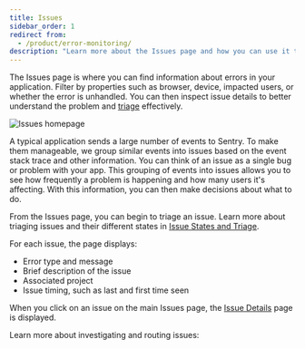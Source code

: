 ```yaml
---
title: Issues
sidebar_order: 1
redirect from:
  - /product/error-monitoring/
description: "Learn more about the Issues page and how you can use it to efficiently triage issues."
---
```


The Issues page is where you can find information about errors in your application. Filter by properties such as browser, device, impacted users, or whether the error is unhandled. You can then inspect issue details to better understand the problem and [triage](/product/issues/issue-details/) effectively.

![Issues homepage](issues-homepage.png)

A typical application sends a large number of events to Sentry. To make them manageable, we group similar events into issues based on the event stack trace and other information. You can think of an issue as a single bug or problem with your app. This grouping of events into issues allows you to see how frequently a problem is happening and how many users it's affecting. With this information, you can then make decisions about what to do.

From the Issues page, you can begin to triage an issue. Learn more about triaging issues and their different states in [Issue States and Triage](/product/issues/states-triage/).

For each issue, the page displays:

- Error type and message
- Brief description of the issue
- Associated project
- Issue timing, such as last and first time seen

When you click on an issue on the main Issues page, the [Issue Details](/product/issues/issue-details) page is displayed.

Learn more about investigating and routing issues:

<PageGrid />
